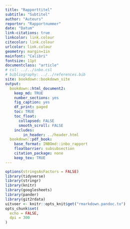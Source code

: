 ```yaml
---
title: "Rapporttitel"
subtitle: "Subtitel"
author: "Auteurs"
reportnr: "Rapportnummer"
date: "Datum"
link-citations: true
linkcolor: link.colour
citecolor: link.colour
urlcolor: link.colour
geometry: margin=1in
mainfont: "Calibri"
fontsize: 11pt
documentclass: "article"
# csl: ../../inbo.csl
# bibliography: ../../references.bib
site: bookdown::bookdown_site
output:
  bookdown::html_document2:
    keep_md: TRUE
    number_sections: yes
    fig_caption: yes
    df_print: paged
    toc: TRUE
    toc_float:
      collapsed: FALSE
      smooth_scroll: FALSE
    includes:
        in_header: ../header.html
  bookdown::pdf_book:
    base_format: INBOmd::inbo_rapport
    floatbarrier: subsubsection
    citation_package: none
    keep_tex: TRUE
---
```


```r
options(stringsAsFactors = FALSE)
library(tidyverse)
library(stringr)
library(knitr)
library(googlesheets)
library(pander)
library(git2rdata)
uitvoer <- knitr::opts_knit$get("rmarkdown.pandoc.to")
opts_chunk$set(
  echo = FALSE,
  dpi = 300
)
```


